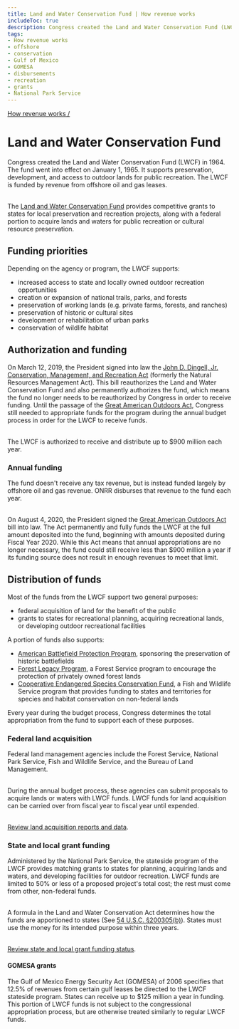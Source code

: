 ```yaml
---
title: Land and Water Conservation Fund | How revenue works
includeToc: true
description: Congress created the Land and Water Conservation Fund (LWCF) in 1964. The fund went into effect on January 1, 1965. It supports preservation, development, and access to outdoor lands for public recreation. The LWCF is funded by revenue from offshore oil and gas leases.
tags:
- How revenue works
- offshore
- conservation
- Gulf of Mexico
- GOMESA
- disbursements
- recreation
- grants
- National Park Service
---
```


[How revenue works /](/how-revenue-works/)

# Land and Water Conservation Fund

Congress created the Land and Water Conservation Fund (LWCF) in 1964. The fund went into effect on January 1, 1965. It supports preservation, development, and access to outdoor lands for public recreation. The LWCF is funded by revenue from offshore oil and gas leases. <br/><br/>

The [Land and Water Conservation Fund](https://www.nps.gov/subjects/lwcf/index.htm) provides competitive grants to states for local preservation and recreation projects, along with a federal portion to acquire lands and waters for public recreation or cultural resource preservation.

## Funding priorities
Depending on the agency or program, the LWCF supports:

- increased access to state and locally owned outdoor recreation opportunities
- creation or expansion of national trails, parks, and forests
- preservation of working lands (e.g. private farms, forests, and ranches)
- preservation of historic or cultural sites
- development or rehabilitation of urban parks
- conservation of wildlife habitat

## Authorization and funding

On March 12, 2019, the President signed into law the [John D. Dingell, Jr. Conservation, Management, and Recreation Act](https://www.congress.gov/bill/116th-congress/senate-bill/47) (formerly the Natural Resources Management Act). This bill reauthorizes the Land and Water Conservation Fund and also permanently <GlossaryTerm>authorizes</GlossaryTerm> the fund, which means the fund no longer needs to be reauthorized by Congress in order to receive funding. Until the passage of the [Great American Outdoors Act](https://www.congress.gov/bill/116th-congress/house-bill/1957), Congress still needed to <GlossaryTerm>appropriate</GlossaryTerm> funds for the program during the annual budget process in order for the LWCF to receive funds. <br/><br/>

The LWCF is authorized to receive and distribute up to $900 million each year.

### Annual funding
The fund doesn't receive any tax revenue, but is instead funded largely by offshore oil and gas revenue. <GlossaryTerm>ONRR</GlossaryTerm> disburses that revenue to the fund each year. <br/><br/>

On August 4, 2020, the President signed the [Great American Outdoors Act](https://www.congress.gov/bill/116th-congress/house-bill/1957) bill into law. The Act permanently and fully funds the LWCF at the full amount deposited into the fund, beginning with amounts deposited during Fiscal Year 2020. While this Act means that annual appropriations are no longer necessary, the fund could still receive less than $900 million a year if its funding source does not result in enough revenues to meet that limit.

## Distribution of funds
Most of the funds from the LWCF support two general purposes:

- federal acquisition of land for the benefit of the public
- grants to states for recreational planning, acquiring recreational lands, or developing outdoor recreational facilities

A portion of funds also supports:

- [American Battlefield Protection Program](https://www.nps.gov/abpp/grants/grants.htm), sponsoring the preservation of historic battlefields
- [Forest Legacy Program](https://www.fs.fed.us/managing-land/private-land/forest-legacy), a Forest Service program to encourage the protection of privately owned forest lands
- [Cooperative Endangered Species Conservation Fund](https://www.fws.gov/endangered/grants/), a Fish and Wildlife Service program that provides funding to states and territories for species and habitat conservation on non-federal lands

Every year during the budget process, Congress determines the total appropriation from the fund to support each of these purposes.

### Federal land acquisition
Federal land management agencies include the Forest Service, National Park Service, Fish and Wildlife Service, and the Bureau of Land Management. <br/><br/>

During the annual budget process, these agencies can submit proposals to acquire lands or waters with LWCF funds. LWCF funds for land acquisition can be carried over from fiscal year to fiscal year until expended. <br/><br/>

[Review land acquisition reports and data](https://www.nps.gov/subjects/lwcf/land-acquisition-reports-and-data.htm).

### State and local grant funding
Administered by the National Park Service, the stateside program of the LWCF provides matching grants to states for planning, acquiring lands and waters, and developing facilities for outdoor recreation. LWCF funds are limited to 50% or less of a proposed project's total cost; the rest must come from other, non-federal funds. <br/><br/>

A formula in the Land and Water Conservation Act determines how the funds are apportioned to states (See [54 U.S.C. §200305(b)](https://www.gpo.gov/fdsys/granule/USCODE-2014-title54/USCODE-2014-title54-subtitleII-chap2003-sec200305)). States must use the money for its intended purpose within three years. <br/><br/>

[Review state and local grant funding status](https://www.nps.gov/subjects/lwcf/statefundingstatus.htm).

#### GOMESA grants
The Gulf of Mexico Energy Security Act (GOMESA) of 2006 specifies that 12.5% of revenues from certain gulf leases be directed to the LWCF stateside program. States can receive up to $125 million a year in funding. This portion of LWCF funds is not subject to the congressional appropriation process, but are otherwise treated similarly to regular LWCF funds.
